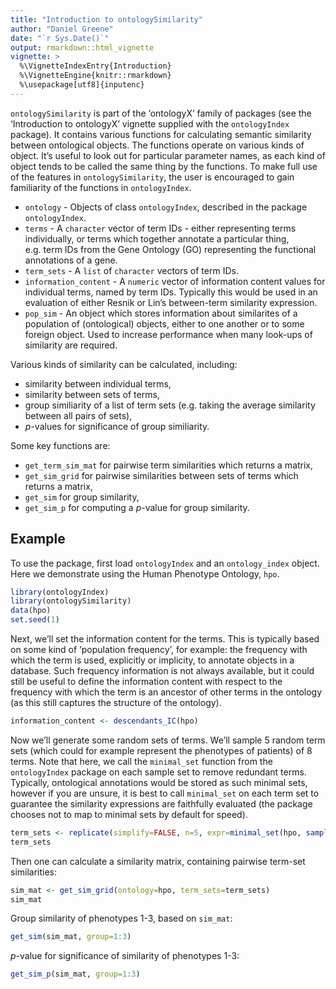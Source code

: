 ```yaml
---
title: "Introduction to ontologySimilarity"
author: "Daniel Greene"
date: "`r Sys.Date()`"
output: rmarkdown::html_vignette
vignette: >
  %\VignetteIndexEntry{Introduction}
  %\VignetteEngine{knitr::rmarkdown}
  %\usepackage[utf8]{inputenc}
---
```


`ontologySimilarity`  is part of the 'ontologyX' family of packages (see the 'Introduction to ontologyX' vignette supplied with the `ontologyIndex` package). It contains various functions for calculating semantic similarity between ontological objects. The functions operate on various kinds of object. It's useful to look out for particular parameter names, as each kind of object tends to be called the same thing by the functions. To make full use of the features in `ontologySimilarity`, the user is encouraged to gain familiarity of the functions in `ontologyIndex`.

* `ontology` - Objects of class `ontologyIndex`, described in the package `ontologyIndex`.
* `terms` - A `character` vector of term IDs - either representing terms individually, or terms which together annotate a particular thing, e.g. term IDs from the Gene Ontology (GO) representing the functional annotations of a gene.
* `term_sets` - A `list` of `character` vectors of term IDs.
* `information_content` - A `numeric` vector of information content values for individual terms, named by term IDs. Typically this would be used in an evaluation of either Resnik or Lin's between-term similarity expression.
* `pop_sim` - An object which stores information about similarites of a population of (ontological) objects, either to one another or to some foreign object. Used to increase performance when many look-ups of similarity are required.

Various kinds of similarity can be calculated, including:

* similarity between individual terms,
* similarity between sets of terms,
* group similiarity of a list of term sets (e.g. taking the average similarity between all pairs of sets),
* *p*-values for significance of group similiarity.

Some key functions are:

* `get_term_sim_mat` for pairwise term similarities which returns a matrix,
* `get_sim_grid` for pairwise similarities between sets of terms which returns a matrix,
* `get_sim` for group similarity,
* `get_sim_p` for computing a *p*-value for group similarity.

## Example

To use the package, first load `ontologyIndex` and an `ontology_index` object. Here we demonstrate using the Human Phenotype Ontology, `hpo`. 

```r
library(ontologyIndex)
library(ontologySimilarity)
data(hpo)
set.seed(1)
```

Next, we'll set the information content for the terms. This is typically based on some kind of 'population frequency', for example: the frequency with which the term is used, explicitly or implicity, to annotate objects in a database. Such frequency information is not always available, but it could still be useful to define the information content with respect to the frequency with which the term is an ancestor of other terms in the ontology (as this still captures the structure of the ontology).

```r
information_content <- descendants_IC(hpo)
```

Now we'll generate some random sets of terms. We'll sample 5 random term sets (which could for example represent the phenotypes of patients) of 8 terms. Note that here, we call the `minimal_set` function from the `ontologyIndex` package on each sample set to remove redundant terms. Typically, ontological annotations would be stored as such minimal sets, however if you are unsure, it is best to call `minimal_set` on each term set to guarantee the similarity expressions are faithfully evaluated (the package chooses not to map to minimal sets by default for speed).

```r
term_sets <- replicate(simplify=FALSE, n=5, expr=minimal_set(hpo, sample(hpo$id, size=8)))
term_sets
```

Then one can calculate a similarity matrix, containing pairwise term-set similarities:
```r
sim_mat <- get_sim_grid(ontology=hpo, term_sets=term_sets)
sim_mat
```

Group similarity of phenotypes 1-3, based on `sim_mat`:
```r
get_sim(sim_mat, group=1:3)
```

*p*-value for significance of similarity of phenotypes 1-3:
```r
get_sim_p(sim_mat, group=1:3)
```
